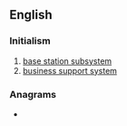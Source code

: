 ==English==

===Initialism===
{{rfc-header|Initialism}}
{{head|en|initialism}}
# [[base station subsystem]]
# [[business support system]]

===Anagrams===
* {{anagrams|en|SBS|SSB}}